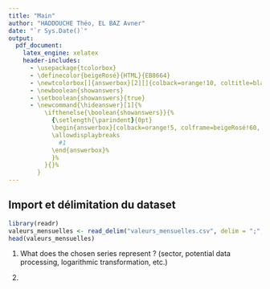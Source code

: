 ```yaml
---
title: "Main"
author: "HADDOUCHE Théo, EL BAZ Avner"
date: "`r Sys.Date()`"
output:
  pdf_document:
    latex_engine: xelatex
    header-includes:
      - \usepackage{tcolorbox}
      - \definecolor{beigeRosé}{HTML}{EB8664}
      - \newtcolorbox[]{answerbox}[2][]{colback=orange!10, coltitle=black, boxrule=0mm, arc=2mm, title= Correction #2,left=0pt, #1, breakable}
      - \newboolean{showanswers}
      - \setboolean{showanswers}{true}
      - \newcommand{\hideanswer}[1]{%
          \ifthenelse{\boolean{showanswers}}{%
            {\setlength{\parindent}{0pt}
            \begin{answerbox}[colback=orange!5, colframe=beigeRosé!60, coltitle=black,left=0pt]{}
            \allowdisplaybreaks
              #1
            \end{answerbox}%
            }%
          }{}%
        }
---
```


## Import et délimitation du dataset

```r
library(readr)
valeurs_mensuelles <- read_delim("valeurs_mensuelles.csv", delim = ";", col_types = cols())
head(valeurs_mensuelles)
```

1.  What does the chosen series represent ? (sector, potential data processing, logarithmic transformation, etc.)

1.  
